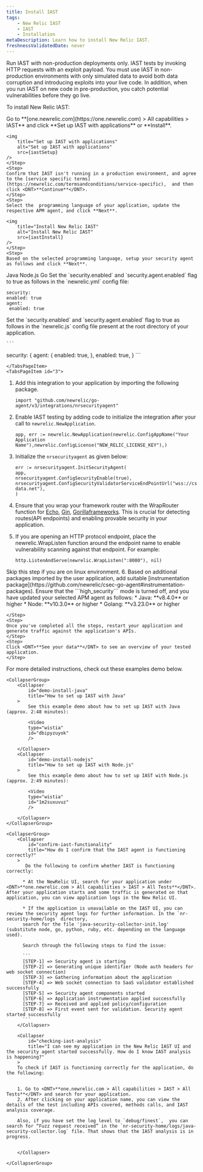 ```yaml
---
title: Install IAST
tags:
    - New Relic IAST
    - IAST
    - Installation
metaDescription: Learn how to install New Relic IAST.
freshnessValidatedDate: never
---
```




<Callout variant="important">
    Run IAST with non-production deployments only. IAST tests by invoking HTTP requests with an exploit payload. You must use IAST in non-production environments with only simulated data to avoid both data corruption and introducing exploits into your live code. In addition, when you run IAST on new code in pre-production, you catch potential vulnerabilities before they go live.

</Callout>

To install New Relic IAST:

<Steps>
    <Step>
    Go to <DNT>**[one.newrelic.com](https://one.newrelic.com) > All capabilities > IAST**</DNT> and click <DNT>**Set up IAST with applications**</DNT> or <DNT>**Install**</DNT>.

    <img
        title="Set up IAST with applications"
        alt="Set up IAST with applications"
        src={iastSetup}
    />    
    </Step>
    <Step>
    Confirm that IAST isn't running in a production environment, and agree to the [service specific terms](https://newrelic.com/termsandconditions/service-specific),  and then click <DNT>**Continue**</DNT>.    
    </Step>
    <Step>
    Select the  programming language of your application, update the respective APM agent, and click **Next**.

    <img
        title="Install New Relic IAST"
        alt="Install New Relic IAST"
        src={iastInstall}
    />    
    </Step>
    <Step>
    Based on the selected programming language, setup your security agent as follows and click **Next**.


<Tabs>
  <TabsBar>
    <TabsBarItem id="1">Java</TabsBarItem>
    <TabsBarItem id="2">Node.js</TabsBarItem>
    <TabsBarItem id="3">Go</TabsBarItem>
  </TabsBar>

  <TabsPages>
    <TabsPageItem id="1">    
   Set the `security.enabled` and `security.agent.enabled` flag to true as follows in the `newrelic.yml` config file:

   ```
   security:
  enabled: true
  agent:
    enabled: true 
   ```

 </TabsPageItem>
    <TabsPageItem id="2">
    Set the `security.enabled` and `security.agent.enabled` flag to true as follows in the `newrelic.js` config file present at the root directory of your application.

    ```
security: {
  agent: {
    enabled: true,
  },
  enabled: true,
}
    ```
    
    
    </TabsPageItem>
    <TabsPageItem id="3">


1. Add this integration to your application by importing the following package.

    ```
    import "github.com/newrelic/go-agent/v3/integrations/nrsecurityagent"
    ```
2. Enable IAST testing by adding code to initialize the integration after your call to `newrelic.NewApplication`.

    ```
    app, err := newrelic.NewApplication(newrelic.ConfigAppName("Your Application Name"),newrelic.ConfigLicense("NEW_RELIC_LICENSE_KEY"),)
   ```

3. Initialize the `nrsecurityagent` as given below:  
    ```
    err := nrsecurityagent.InitSecurityAgent(
    app,
    nrsecurityagent.ConfigSecurityEnable(true),
    nrsecurityagent.ConfigSecurityValidatorServiceEndPointUrl("wss://csec.nr-data.net"),
    )
   ```

4. Ensure that you wrap your framework router with the WrapRouter function for [Echo](https://pkg.go.dev/github.com/newrelic/go-agent/v3/integrations/nrecho-v4#WrapRouter), [Gin](https://pkg.go.dev/github.com/newrelic/go-agent/v3/integrations/nrgin#WrapRouter), [Gorillaframeworks](https://pkg.go.dev/github.com/newrelic/go-agent/v3/integrations/nrgorilla#WrapRouter). 
This is crucial for detecting routes(API endpoints) and enabling provable security in your application.
5. If you are opening an HTTP protocol endpoint, place the  newrelic.WrapListen function around the endpoint name to enable vulnerability scanning against that endpoint. For example:
    ```
    http.ListenAndServe(newrelic.WrapListen(":8000"), nil)
   ```
<Callout variant="tip">
Skip this step if you are on linux environment.
</Callout>
6. Based on additional packages imported by the user application, add suitable [instrumentation package](https://github.com/newrelic/csec-go-agent#instrumentation-packages).

  </TabsPageItem>

  </TabsPages>
</Tabs>

<Callout variant="important">
    Ensure that the ```high_security``` mode is turned off, and you have updated your selected APM agent as follows:
    * Java: **v8.4.0** or higher
    * Node: **v10.3.0** or higher
    * Golang: **v3.23.0** or higher

</Callout>


    </Step>
    <Step>
    Once you've completed all the steps, restart your application and generate traffic against the application's APIs.   
    </Step>
    <Step>
    Click <DNT>**See your data**</DNT> to see an overview of your tested application.    
    </Step>
</Steps>

For more detailed instructions, check out these examples demo below.

    <CollapserGroup>
        <Collapser
            id="demo-install-java"
            title="How to set up IAST with Java"
        >
            See this example demo about how to set up IAST with Java (approx. 2:48 minutes):

            <Video
            type="wistia"
            id="dbipyzuyok"
            />

        </Collapser>
        <Collapser
            id="demo-install-nodejs"
            title="How to set up IAST with Node.js"
        >
            See this example demo about how to set up IAST with Node.js (approx. 2:49 minutes):

            <Video
            type="wistia"
            id="1m2suxuvuz"
            />

        </Collapser>
    </CollapserGroup>

    <CollapserGroup>
        <Collapser
            id="confirm-iast-functionality"
            title="How do I confirm that the IAST agent is functioning correctly?"
        >
           Do the following to confirm whether IAST is functioning correctly:

          * At the NewRelic UI, search for your application under <DNT>**one.newrelic.com > All capabilities > IAST > All Tests**</DNT>. After your application starts and some traffic is generated on that application, you can view application logs in the New Relic UI.

          * If the application is unavailable on the IAST UI, you can review the security agent logs for further information. In the `nr-security-home/logs` directory, 
          search for the file 'java-security-collector-init.log' (substitute node, go, python, ruby, etc. depending on the language used). 

          Search through the following steps to find the issue:

          ```
          [STEP-1] => Security agent is starting
          [STEP-2] => Generating unique identifier (Node auth headers for web socket connection)
          [STEP-3] => Gathering information about the application
          [STEP-4] => Web socket connection to SaaS validator established successfully
          [STEP-5] => Security agent components started
          [STEP-6] => Application instrumentation applied successfully
          [STEP-7] => Received and applied policy/configuration
          [STEP-8] => First event sent for validation. Security agent started successfully
          ```
        </Collapser>

        <Collapser
            id="checking-iast-analysis"
            title="I can see my application in the New Relic IAST UI and the security agent started successfully. How do I know IAST analysis is happening?"
        >
        To check if IAST is functioning correctly for the application, do the following:

        
        1. Go to <DNT>**one.newrelic.com > All capabilities > IAST > All Tests**</DNT> and search for your application.
        2. After clicking on your application name, you can view the details of the test including APIs covered, methods calls, and IAST analysis coverage.

        Also, if you have set the log level to `debug/finest`,  you can search for “Fuzz request received” in the `nr-security-home/logs/java-security-collector.log` file. That shows that the IAST analysis is in progress.


        </Collapser>

    </CollapserGroup>

